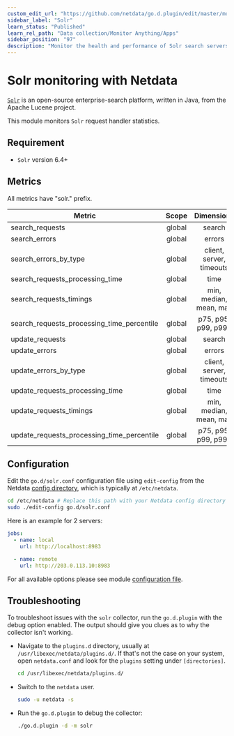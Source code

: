 ```yaml
---
custom_edit_url: "https://github.com/netdata/go.d.plugin/edit/master/modules/solr/README.md"
sidebar_label: "Solr"
learn_status: "Published"
learn_rel_path: "Data collection/Monitor Anything/Apps"
sidebar_position: "97"
description: "Monitor the health and performance of Solr search servers with zero configuration, per-second metric granularity, and interactive visualizations."
---
```



# Solr monitoring with Netdata

[`Solr`](https://lucene.apache.org/solr/) is an open-source enterprise-search platform, written in Java, from the Apache
Lucene project.

This module monitors `Solr` request handler statistics.

## Requirement

- `Solr` version 6.4+

## Metrics

All metrics have "solr." prefix.

| Metric                                     | Scope  |        Dimensions        |    Units     |
|--------------------------------------------|:------:|:------------------------:|:------------:|
| search_requests                            | global |          search          |  requests/s  |
| search_errors                              | global |          errors          |   errors/s   |
| search_errors_by_type                      | global | client, server, timeouts |   errors/s   |
| search_requests_processing_time            | global |           time           | milliseconds |
| search_requests_timings                    | global |  min, median, mean, max  | milliseconds |
| search_requests_processing_time_percentile | global |   p75, p95, p99, p999    | milliseconds |
| update_requests                            | global |          search          |  requests/s  |
| update_errors                              | global |          errors          |   errors/s   |
| update_errors_by_type                      | global | client, server, timeouts |   errors/s   |
| update_requests_processing_time            | global |           time           | milliseconds |
| update_requests_timings                    | global |  min, median, mean, max  | milliseconds |
| update_requests_processing_time_percentile | global |   p75, p95, p99, p999    | milliseconds |

## Configuration

Edit the `go.d/solr.conf` configuration file using `edit-config` from the
Netdata [config directory](https://learn.netdata.cloud/docs/configure/nodes), which is typically at `/etc/netdata`.

```bash
cd /etc/netdata # Replace this path with your Netdata config directory
sudo ./edit-config go.d/solr.conf
```

Here is an example for 2 servers:

```yaml
jobs:
  - name: local
    url: http://localhost:8983

  - name: remote
    url: http://203.0.113.10:8983

```

For all available options please see
module [configuration file](https://github.com/netdata/go.d.plugin/blob/master/config/go.d/solr.conf).

## Troubleshooting

To troubleshoot issues with the `solr` collector, run the `go.d.plugin` with the debug option enabled. The output
should give you clues as to why the collector isn't working.

- Navigate to the `plugins.d` directory, usually at `/usr/libexec/netdata/plugins.d/`. If that's not the case on
  your system, open `netdata.conf` and look for the `plugins` setting under `[directories]`.

  ```bash
  cd /usr/libexec/netdata/plugins.d/
  ```

- Switch to the `netdata` user.

  ```bash
  sudo -u netdata -s
  ```

- Run the `go.d.plugin` to debug the collector:

  ```bash
  ./go.d.plugin -d -m solr
  ```
